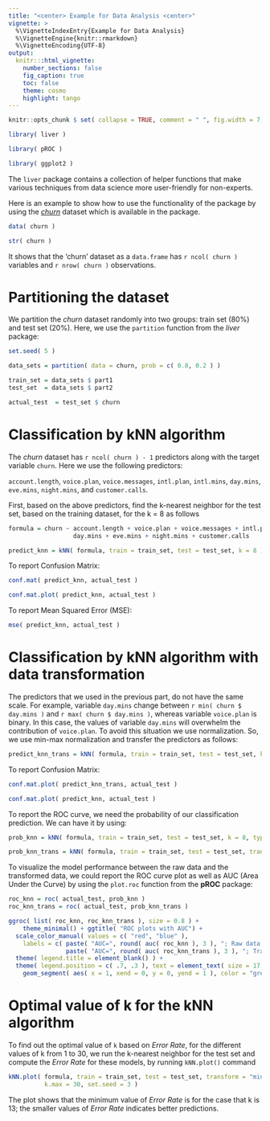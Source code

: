 ```yaml
---
title: "<center> Example for Data Analysis <center>"
vignette: >
  %\VignetteIndexEntry{Example for Data Analysis}
  %\VignetteEngine{knitr::rmarkdown}
  %\VignetteEncoding{UTF-8}
output:
  knitr:::html_vignette:
    number_sections: false
    fig_caption: true
    toc: false
    theme: cosmo
    highlight: tango
---
```


```r
knitr::opts_chunk $ set( collapse = TRUE, comment = " ", fig.width = 7, fig.height = 7, fig.align = "center" )
```

```r
library( liver )

library( pROC )    

library( ggplot2 )  
```

The `liver` package contains a collection of helper functions that make various techniques from data science more user-friendly for non-experts. 

Here is an example to show how to use the functionality of the package by using the [*churn*](https://rdrr.io/cran/liver/man/churn.html) dataset which is available in the package.

```r
data( churn )       

str( churn )
```

It shows that the 'churn' dataset as a `data.frame` has `r ncol( churn )` variables and `r nrow( churn )` observations. 

# Partitioning the dataset

We partition the *churn* dataset randomly into two groups: train set (80%) and test set (20%). Here, we use the `partition` function from the *liver* package:

```r
set.seed( 5 )

data_sets = partition( data = churn, prob = c( 0.8, 0.2 ) )

train_set = data_sets $ part1
test_set  = data_sets $ part2

actual_test  = test_set $ churn
```

# Classification by kNN algorithm

The *churn* dataset has `r ncol( churn ) - 1` predictors along with the target variable `churn`. Here we use the following predictors:

`account.length`, `voice.plan`, `voice.messages`, `intl.plan`, `intl.mins`, `day.mins`, `eve.mins`, `night.mins`, and `customer.calls`.

First, based on the above predictors, find the k-nearest neighbor for the test set, based on the training dataset, for the k = 8 as follows

```r
formula = churn ~ account.length + voice.plan + voice.messages + intl.plan + intl.mins + 
                  day.mins + eve.mins + night.mins + customer.calls

predict_knn = kNN( formula, train = train_set, test = test_set, k = 8 )
```

To report Confusion Matrix:

```r
conf.mat( predict_knn, actual_test )

conf.mat.plot( predict_knn, actual_test )
```

To report Mean Squared Error (MSE):
```r
mse( predict_knn, actual_test )
```

# Classification by kNN algorithm with data transformation

The predictors that we used in the previous part, do not have the same scale. For example, variable `day.mins` change between `r min( churn $ day.mins )` and `r max( churn $ day.mins )`, whereas variable `voice.plan` is binary. In this case, the values of variable `day.mins` will overwhelm the contribution of `voice.plan`. To avoid this situation we use normalization. So, we use min-max normalization and transfer the predictors as follows:

```r
predict_knn_trans = kNN( formula, train = train_set, test = test_set, k = 8, transform = "minmax" )
```

To report Confusion Matrix:

```r
conf.mat.plot( predict_knn_trans, actual_test )

conf.mat.plot( predict_knn, actual_test )
```

To report the ROC curve, we need the probability of our classification prediction. We can have it by using:

```r
prob_knn = kNN( formula, train = train_set, test = test_set, k = 8, type = "prob" )[ , 1 ]

prob_knn_trans = kNN( formula, train = train_set, test = test_set, transform = "minmax", k = 8, type = "prob" )[ , 1 ]
```

To visualize the model performance between the raw data and the transformed data, we could report the ROC curve plot as well as AUC (Area Under the Curve) by using the `plot.roc` function from the **pROC** package:

```r
roc_knn = roc( actual_test, prob_knn )
roc_knn_trans = roc( actual_test, prob_knn_trans )

ggroc( list( roc_knn, roc_knn_trans ), size = 0.8 ) + 
    theme_minimal() + ggtitle( "ROC plots with AUC") +
  scale_color_manual( values = c( "red", "blue" ), 
    labels = c( paste( "AUC=", round( auc( roc_knn ), 3 ), "; Raw data; " ),
                paste( "AUC=", round( auc( roc_knn_trans ), 3 ), "; Transformed data" ) ) ) +
  theme( legend.title = element_blank() ) +
  theme( legend.position = c( .7, .3 ), text = element_text( size = 17 ) ) + 
    geom_segment( aes( x = 1, xend = 0, y = 0, yend = 1 ), color = "grey", linetype = "dashed" )
```

# Optimal value of k for the kNN algorithm

To find out the optimal value of `k` based on *Error Rate*, for the different values of k from 1 to 30, we run the k-nearest neighbor for the test set and compute the *Error Rate* for these models, by running `kNN.plot()` command 

```r
kNN.plot( formula, train = train_set, test = test_set, transform = "minmax", 
          k.max = 30, set.seed = 3 )
```

The plot shows that the minimum value of *Error Rate* is for the case that k is 13; the smaller values of *Error Rate* indicates better predictions.


